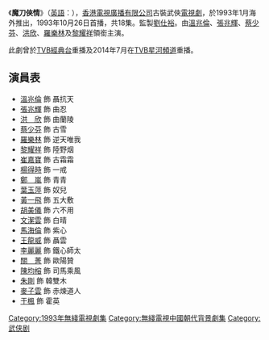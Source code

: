 {{無綫劇集 
| 中文劇名=魔刀俠情
| 英文劇名=All About Tin
| 圖像=
| 製作年份=1992年
| 海外推出日期=1993年1月
| 翡翠台首播日期=1993年10月26日
| 翡翠台首播時間=
| 監製=[[劉仕裕|劉仕裕]]
| 編導=[[葉成康|葉成康]]、[[李健和|李健和]]
| 製作統籌=[[楊大寶|楊大寶]]
| 助理編導=[[陳維冠|陳維冠]]、[[江建聰|江建聰]]
| 編審=[[麥志成|麥志成]]
| 編劇=[[鮑偉聰|鮑偉聰]]、[[張小方|張小方]]、[[劉彩雲|劉彩雲]]
| 集數=18
| 主演={{nowrap|[[溫兆倫|溫兆倫]]、[[張兆輝|張兆輝]]、[[蔡少芬|蔡少芬]]、[[洪欣|洪　欣]]、<br>[[羅樂林|羅樂林]]、[[黎耀祥|黎耀祥]]、[[崔嘉寶|崔嘉寶]]、[[楊得時|楊得時]]}}
| 主題曲=仍是深愛你
| 作曲=[[徐嘉良|徐嘉良]]
| 填詞=[[潘偉源|潘偉源]]
| 主唱=[[溫兆倫|溫兆倫]]
| 插曲=想你的日子
| 作曲4=[[溫兆倫|溫兆倫]]
| 填詞4=[[溫兆倫|溫兆倫]]
| 主唱4=[[溫兆倫|溫兆倫]]
}}
《'''魔刀俠情'''》（[[英語|英語]]：{{lang|en|'''All About Tin'''}}），[[香港|香港]][[電視廣播有限公司|電視廣播有限公司]]古裝武俠[[電視劇|電視劇]]，於1993年1月海外推出，1993年10月26日首播，共18集。監製[[劉仕裕|劉仕裕]]。由[[溫兆倫|溫兆倫]]、[[張兆輝|張兆輝]]、[[蔡少芬|蔡少芬]]、[[洪欣|洪欣]]、[[羅樂林|羅樂林]]及[[黎耀祥|黎耀祥]]領銜主演。

此劇曾於[[TVB經典台|TVB經典台]]重播及2014年7月在[[TVB星河頻道|TVB星河頻道]]重播。

==演員表==
*[[溫兆倫|溫兆倫]] 飾 聶抗天
*[[張兆輝|張兆輝]] 飾 曲忍
*[[洪欣|洪　欣]] 飾 曲蘭陵
*[[蔡少芬|蔡少芬]] 飾 古雪
*[[羅樂林|羅樂林]] 飾 逆天唯我
*[[黎耀祥|黎耀祥]] 飾 陸野烟
*[[崔嘉寶|崔嘉寶]] 飾 古霜霜
*[[楊得時|楊得時]] 飾 一戒
*[[鄭嵐|鄭　嵐]] 飾 青青
*[[葉玉萍|葉玉萍]] 飾 奴兒
*[[黃一飛|黃一飛]] 飾 五大敷
*[[胡美儀|胡美儀]] 飾 六不用
*[[文潔雲|文潔雲]] 飾 白晴
*[[馬海倫|馬海倫]] 飾 紫心
*[[王龍威|王龍威]] 飾 聶雲
*[[李麗麗|李麗麗]] 飾 鐵心師太
*[[關菁|關　菁]] 飾 歐陽贊
*[[陳狄克|陳均榕]] 飾 司馬乘風
*[[朱剛|朱剛]] 飾 韓雙木
*[[麥子雲|麥子雲]] 飾 赤煉道人
*[[于楓|于楓]] 飾 霍英
{{無綫電視海外首發劇集}}
[[Category:1993年無綫電視劇集|Category:1993年無綫電視劇集]]
[[Category:無綫電視中國朝代背景劇集|Category:無綫電視中國朝代背景劇集]]
[[Category:武侠剧|Category:武侠剧]]